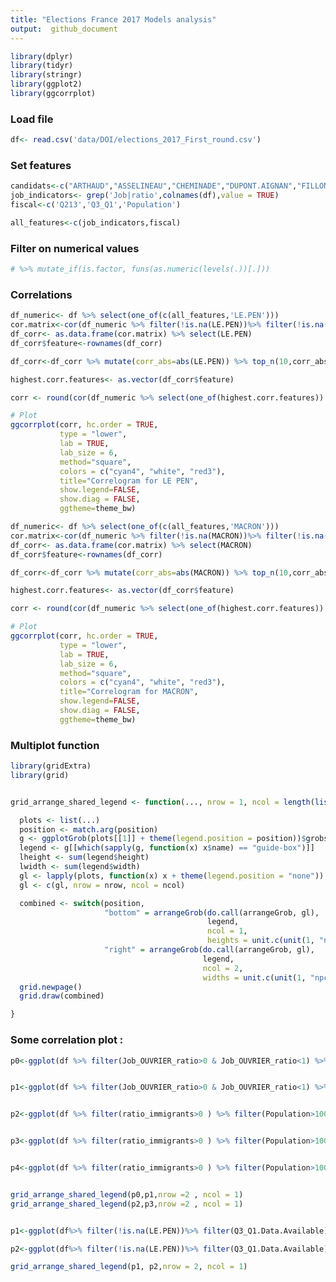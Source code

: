 ```yaml
---
title: "Elections France 2017 Models analysis"
output:  github_document
---
```


```r
library(dplyr)
library(tidyr)
library(stringr)
library(ggplot2)
library(ggcorrplot)
```

### Load file
```r
df<- read.csv('data/DOI/elections_2017_First_round.csv')
```

### Set features
```r
candidats<-c("ARTHAUD","ASSELINEAU","CHEMINADE","DUPONT.AIGNAN","FILLON","HAMON","LASSALLE","LE.PEN","MACRON","MÉLENCHON","POUTOU")
job_indicators<- grep('Job|ratio',colnames(df),value = TRUE)
fiscal<-c('Q213','Q3_Q1','Population')

all_features<-c(job_indicators,fiscal)

```


### Filter on numerical values 
```r
# %>% mutate_if(is.factor, funs(as.numeric(levels(.))[.])) 
```

### Correlations
```r

df_numeric<- df %>% select(one_of(c(all_features,'LE.PEN')))
cor.matrix<-cor(df_numeric %>% filter(!is.na(LE.PEN))%>% filter(!is.na(Q3_Q1)))
df_corr<- as.data.frame(cor.matrix) %>% select(LE.PEN) 
df_corr$feature<-rownames(df_corr)

df_corr<-df_corr %>% mutate(corr_abs=abs(LE.PEN)) %>% top_n(10,corr_abs) %>% arrange(desc(corr_abs))

highest.corr.features<- as.vector(df_corr$feature)

corr <- round(cor(df_numeric %>% select(one_of(highest.corr.features)) %>% na.omit()),2)

# Plot
ggcorrplot(corr, hc.order = TRUE, 
           type = "lower", 
           lab = TRUE, 
           lab_size = 6, 
           method="square", 
           colors = c("cyan4", "white", "red3"), 
           title="Correlogram for LE PEN",
           show.legend=FALSE,
           show.diag = FALSE,
           ggtheme=theme_bw)


```
```r

df_numeric<- df %>% select(one_of(c(all_features,'MACRON')))
cor.matrix<-cor(df_numeric %>% filter(!is.na(MACRON))%>% filter(!is.na(Q3_Q1)))
df_corr<- as.data.frame(cor.matrix) %>% select(MACRON) 
df_corr$feature<-rownames(df_corr)

df_corr<-df_corr %>% mutate(corr_abs=abs(MACRON)) %>% top_n(10,corr_abs) %>% arrange(desc(corr_abs))

highest.corr.features<- as.vector(df_corr$feature)

corr <- round(cor(df_numeric %>% select(one_of(highest.corr.features)) %>% na.omit()),2)

# Plot
ggcorrplot(corr, hc.order = TRUE, 
           type = "lower", 
           lab = TRUE, 
           lab_size = 6, 
           method="square", 
           colors = c("cyan4", "white", "red3"), 
           title="Correlogram for MACRON",
           show.legend=FALSE,
           show.diag = FALSE,
           ggtheme=theme_bw)
```
### Multiplot function
```r
library(gridExtra)
library(grid)


grid_arrange_shared_legend <- function(..., nrow = 1, ncol = length(list(...)), position = c("bottom", "right")) {

  plots <- list(...)
  position <- match.arg(position)
  g <- ggplotGrob(plots[[1]] + theme(legend.position = position))$grobs
  legend <- g[[which(sapply(g, function(x) x$name) == "guide-box")]]
  lheight <- sum(legend$height)
  lwidth <- sum(legend$width)
  gl <- lapply(plots, function(x) x + theme(legend.position = "none"))
  gl <- c(gl, nrow = nrow, ncol = ncol)

  combined <- switch(position,
                     "bottom" = arrangeGrob(do.call(arrangeGrob, gl),
                                            legend,
                                            ncol = 1,
                                            heights = unit.c(unit(1, "npc") - lheight, lheight)),
                     "right" = arrangeGrob(do.call(arrangeGrob, gl),
                                           legend,
                                           ncol = 2,
                                           widths = unit.c(unit(1, "npc") - lwidth, lwidth)))
  grid.newpage()
  grid.draw(combined)

}

```


### Some correlation plot :
```r
p0<-ggplot(df %>% filter(Job_OUVRIER_ratio>0 & Job_OUVRIER_ratio<1) %>% filter(Population>1000) %>% filter(REG %in% c(53,93,22,31)),aes(x=Job_OUVRIER_ratio,y=LE.PEN,col=as.factor(NOM_REG)))+ geom_jitter(alpha=.3)+ scale_colour_brewer(palette = "Set1")+theme(legend.title=element_blank())+ylab('1st Round - LE PEN (%)')+ xlab('Unemployment rate (%)')+theme(aspect.ratio=1/2)


p1<-ggplot(df %>% filter(Job_OUVRIER_ratio>0 & Job_OUVRIER_ratio<1) %>% filter(Population>1000) %>% filter(REG %in% c(53,93,22,31)),aes(x=Job_OUVRIER_ratio,y=MACRON,col=as.factor(NOM_REG)))+ geom_jitter(alpha=.3)+ scale_colour_brewer(palette = "Set1")+theme(legend.title=element_blank())+ylab('1st Round - MACRON (%)')+ xlab('Unemployment rate (%)')+theme(aspect.ratio=1/2)


p2<-ggplot(df %>% filter(ratio_immigrants>0 ) %>% filter(Population>1000) %>% filter(REG %in% c(53,93,22,31)),aes(x=log(ratio_immigrants+1),y=LE.PEN,col=as.factor(NOM_REG)))+ geom_jitter(alpha=.3)+ scale_colour_brewer(palette = "Set1")+theme(legend.title=element_blank())+ylab('1st Round - LE PEN (%)')+ xlab('Immigrant rate log(%)')+theme(aspect.ratio=1/2)


p3<-ggplot(df %>% filter(ratio_immigrants>0 ) %>% filter(Population>1000) %>% filter(REG %in% c(53,93,22,31)),aes(x=log(ratio_immigrants+1),y=MACRON,col=as.factor(NOM_REG)))+ geom_jitter(alpha=.3)+ scale_colour_brewer(palette = "Set1")+theme(legend.title=element_blank())+ylab('1st Round - MACRON (%)')+ xlab('Immigrant rate log(%)')+theme(aspect.ratio=1/2)


p4<-ggplot(df %>% filter(ratio_immigrants>0 ) %>% filter(Population>1000) %>% filter(REG %in% c(22,31)),aes(x=log(ratio_immigrants+1),y=MÉLENCHON,col=as.factor(NOM_REG)))+ geom_jitter(alpha=.3)+ scale_colour_brewer(palette = "Set1")+theme(legend.title=element_blank())+ylab('1st Round - MÉLENCHON (%)')+ xlab('Immigrant rate log(%)')+theme(aspect.ratio=1/2)


grid_arrange_shared_legend(p0,p1,nrow =2 , ncol = 1)
grid_arrange_shared_legend(p2,p3,nrow =2 , ncol = 1)



```

```r

p1<-ggplot(df%>% filter(!is.na(LE.PEN))%>% filter(Q3_Q1.Data.Available) %>% filter(REG %in% c(53,93,22,31)) ,aes(Q3_Q1,LE.PEN, col=as.factor(NOM_REG)))+ geom_jitter(alpha=.6)+ scale_colour_brewer(palette = "Set1")+theme(legend.title=element_blank())+ylab('1st Round - LE PEN (%)')+ xlab('Yearly Income - Inter Quartile Range')+theme(aspect.ratio=1/2)

p2<-ggplot(df%>% filter(!is.na(LE.PEN))%>% filter(Q3_Q1.Data.Available) %>% filter(REG %in% c(53,93,22,31)) ,aes(Q3_Q1,MACRON, col=as.factor(NOM_REG)))+ geom_jitter(alpha=.6)+ scale_colour_brewer(palette = "Set1")+theme(legend.title=element_blank())+ylab('1st Round - MACRON (%)')+ xlab('Yearly Income - Inter Quartile Range')+theme(aspect.ratio=1/2)

grid_arrange_shared_legend(p1, p2,nrow = 2, ncol = 1)
```

